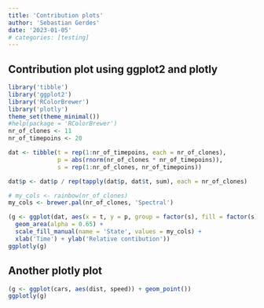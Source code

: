 ```yaml
---
title: 'Contribution plots'
author: 'Sebastian Gerdes'
date: '2023-01-05'
# categories: [testing]
---
```


## Contribution plot using ggplot2 and plotly

```r
library('tibble')
library('ggplot2')
library('RColorBrewer')
library('plotly')
theme_set(theme_minimal())
#help(package = 'RColorBrewer')
nr_of_clones <- 11
nr_of_timepoins <- 20

dat <- tibble(t = rep(1:nr_of_timepoins, each = nr_of_clones),
              p = abs(rnorm(nr_of_clones * nr_of_timepoins)),
              s = rep(1:nr_of_clones, nr_of_timepoins))

dat$p <- dat$p / rep(tapply(dat$p, dat$t, sum), each = nr_of_clones)

# my_cols <- rainbow(nr_of_clones)
my_cols <- brewer.pal(nr_of_clones, 'Spectral')

(g <- ggplot(dat, aes(x = t, y = p, group = factor(s), fill = factor(s))) + 
  geom_area(alpha = 0.65) + 
  scale_fill_manual(name = 'State', values = my_cols) +
  xlab('Time') + ylab('Relative contibution'))
ggplotly(g)
```

## Another plotly plot

```r
(g <- ggplot(cars, aes(dist, speed)) + geom_point())
ggplotly(g)
```
